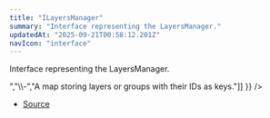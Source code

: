 ```yaml
---
title: "ILayersManager"
summary: "Interface representing the LayersManager."
updatedAt: "2025-09-21T00:58:12.201Z"
navIcon: "interface"
---
```



Interface representing the LayersManager.

<Table data={{ headers: [{"content":"Property","key":"property","sortable":true},{"content":"Type","key":"type","sortable":true},{"content":"Value","key":"value","sortable":true},{"content":"Description","key":"description"}], rows: [["debug","[boolean](https://developer.mozilla.org/en-US/docs/Web/JavaScript/Reference/Global_Objects/Boolean)","\\-","Whether debugging is enabled."],["lazyCanvas","[LazyCanvas](/LazyCanvas/Classes/General/LazyCanvas)","\\-","The LazyCanvas instance associated with this manager."],["map","Map\\<string, AnyLayer \\| Group\\>","\\-","A map storing layers or groups with their IDs as keys."]] }} />


- [Source](https://github.com/NMMTY/LazyCanvas/blob/1d5786684b8ca8d543a4533b2b64f8d093b1e426/packages/lazycanvas/src/structures/managers/LayersManager.ts#L9)